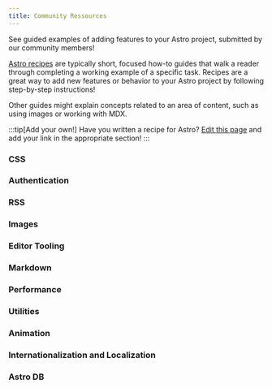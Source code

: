 ```yaml
---
title: Community Ressources
---
```



See guided examples of adding features to your Astro project, submitted by our community members!

[Astro recipes](https://docs.astro.build/en/recipes/) are typically short, focused how-to guides that walk a reader through completing a working example of a specific task. Recipes are a great way to add new features or behavior to your Astro project by following step-by-step instructions!

Other guides might explain concepts related to an area of content, such as using images or working with MDX.

:::tip[Add your own!]
Have you written a recipe for Astro? [Edit this page](https://github.com/withastro/docs/edit/main/src/content/docs/en/community-resources/content.mdx) and add your link in the appropriate section!
:::

### CSS

<ResourceCards category='css'/>

### Authentication

<ResourceCards category='auth'/>

### RSS

<ResourceCards category='rss'/>

### Images

<ResourceCards category='images'/>

### Editor Tooling

<ResourceCards category='editor'/>

### Markdown

<ResourceCards category='markdown'/>

### Performance

<ResourceCards category='performance'/>

### Utilities

<ResourceCards category='utilities'/>

### Animation

<ResourceCards category='animation'/>

### Internationalization and Localization

<ResourceCards category='i18n'/>

### Astro DB

<ResourceCards category='db'/>
